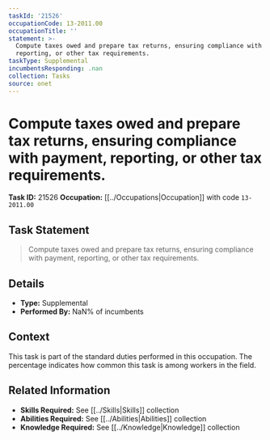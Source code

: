 ```yaml
---
taskId: '21526'
occupationCode: 13-2011.00
occupationTitle: ''
statement: >-
  Compute taxes owed and prepare tax returns, ensuring compliance with payment,
  reporting, or other tax requirements.
taskType: Supplemental
incumbentsResponding: .nan
collection: Tasks
source: onet
---
```

# Compute taxes owed and prepare tax returns, ensuring compliance with payment, reporting, or other tax requirements.

**Task ID:** 21526
**Occupation:** [[../Occupations|Occupation]] with code `13-2011.00`

## Task Statement

> Compute taxes owed and prepare tax returns, ensuring compliance with payment, reporting, or other tax requirements.

## Details

- **Type:** Supplemental
- **Performed By:** NaN% of incumbents

## Context

This task is part of the standard duties performed in this occupation. The percentage indicates how common this task is among workers in the field.

## Related Information

- **Skills Required:** See [[../Skills|Skills]] collection
- **Abilities Required:** See [[../Abilities|Abilities]] collection
- **Knowledge Required:** See [[../Knowledge|Knowledge]] collection
